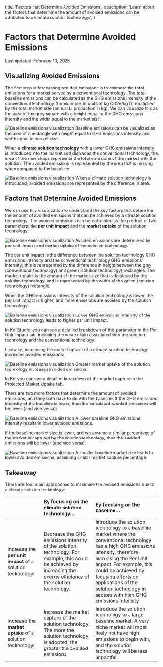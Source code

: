 
  title: 'Factors that Determine Avoided Emissions',
  description:
    'Learn about the factors that determine the amount of avoided emissions can be attributed to a climate solution technology.',
}

# Factors that Determine Avoided Emissions

Last updated: February 13, 2025

## Visualizing Avoided Emissions

The first step in forecasting avoided emissions is to estimate the total emissions for a market served by
a conventional technology. The total baseline emissions can be calculated as the GHG emissions intensity
of the conventional technology (for example, in units of kg CO2e/kg Li) multiplied by the total market
size (annual Li production in kg). We can visualize this as the area of the grey square with a height
equal to the GHG emissions intensity and the width equal to the market size:

<div className="koi-docs-image-container">
<Image
src={introAEImage}
alt="Baseline emissions visualization"
className="koi-docs-image"
/>
Baseline emissions can be visualized as the area of a rectangle with height equal to GHG emissions intensity and width equal to market size.
</div>

When a **climate solution technology** with a lower GHG emissions intensity is introduced into the market
and displaces the conventional technology, the area of the new shape represents the total emissions of
the market with the solution. The avoided emissions is represented by the area that is missing when
compared to the baseline:

<div className="koi-docs-image-container">
<Image
src={fullAnimation}
alt="Baseline emissions visualization"
className="koi-docs-image"
/>
When a climate solution technology is introduced, avoided emissions are represented by the difference in area.
</div>

## Factors that Determine Avoided Emissions

We can use this visualization to understand the key factors that determine the amount of avoided
emissions that can be achieved by a climate solution technology. The avoided emissions can be calculated
as the product of two parameters: the **per unit impact** and the **market uptake** of the solution
technology:

<div className="koi-docs-image-container">
<Image
src={factorsAnimation}
alt="Baseline emissions visualization"
className="koi-docs-image"
/>
Avoided emissions are determined by per unit impact and market uptake of the solution technology.
</div>

The per unit impact is the difference between the solution technology GHG emissions intensity and the
conventional technology GHG emissions intensity; this is represented by the difference in height between
the grey (conventional technology) and green (solution technology) rectangles. The market uptake is the
amount of the market size that is displaced by the solution technology, and is represented by the width
of the green (solution technology) rectangle.

When the GHG emissions intensity of the solution technology is lower, the per unit impact
is higher, and more emissions are avoided by the solution technology:

<div className="koi-docs-image-container">
<Image
src={ghgAnimation}
alt="Baseline emissions visualization"
className="koi-docs-image"
/>
Lower GHG emissions intensity of the solution technology leads to higher per unit impact.
</div>

In Koi Studio, you can see a detailed breakdown of this parameter in the Per Unit Impact
tab, including the value chain associated with the solution technology and the conventional technology.

Likewise, increasing the market uptake of a climate solution technology increases avoided emissions:

<div className="koi-docs-image-container">
<Image
src={marketAnimation}
alt="Baseline emissions visualization"
className="koi-docs-image"
/>
Greater market uptake of the solution technology increases avoided emissions.
</div>

In Koi you can see a detailed breakdown of the market capture in the Projected Market Uptake tab.

There are two more factors that determine the amount of avoided emissions, and they both have to do with
the baseline. If the GHG emissions intensity of the baseline is lower, then the calculated avoided
emissions will be lower (and vice versa):

<div className="koi-docs-image-container">
<Image
src={baselineGHGAnimation}
alt="Baseline emissions visualization"
className="koi-docs-image"
/>
A lower baseline GHG emissions intensity results in lower avoided emissions.
</div>

If the baseline market size is lower, and we assume a similar percentage of the market is captured by the solution technology, then the avoided emissions will be lower (and vice versa):

<div className="koi-docs-image-container">
<Image
src={baselineMarketAnimation}
alt="Baseline emissions visualization"
className="koi-docs-image"
/>
A smaller baseline market size leads to lower avoided emissions, assuming similar market capture percentage.
</div>

## Takeaway

There are four main approaches to maximise the avoided emissions due to a climate solution technology:

|  | By focusing on the  climate solution technology… | By focusing on the  baseline… |
| :---- | :---- | :---- |
| Increase the **per unit impact** of a solution technology: | Decrease the GHG emissions intensity of the solution technology. For example, this could be achieved by increasing the energy efficiency of the solution technology. | Introduce the solution technology to a baseline market where the conventional technology has a high GHG emissions intensity, therefore increasing the Per Unit Impact. For example, this could be achieved by focusing efforts on applications of the solution technology in sectors with high GHG emissions intensity |
| Increase the **market uptake** of a solution technology: | Increase the market capture of the solution technology. The more the solution technology is adopted, the greater the avoided emissions.  | Introduce the solution technology to a large baseline market. A very niche market will most likely not have high emissions to begin with, and the solution technology will be less impactful.  |

